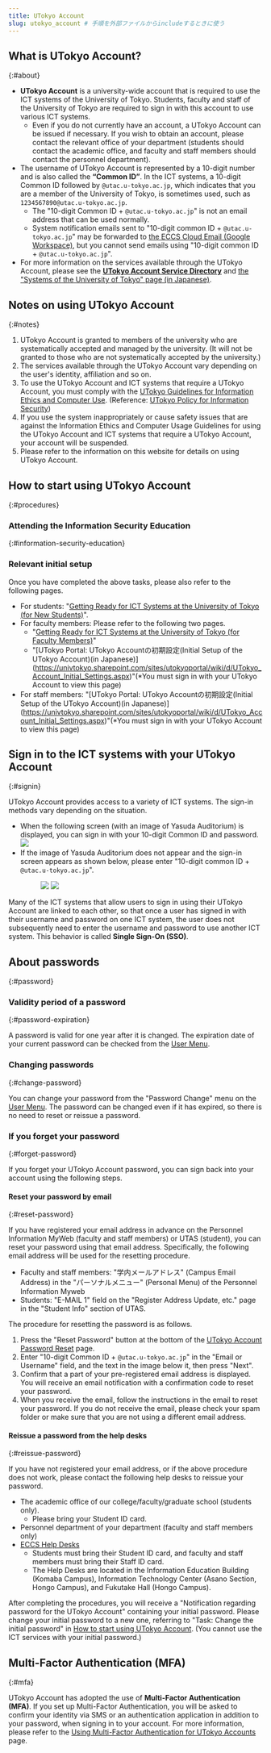 ```yaml
---
title: UTokyo Account
slug: utokyo_account # 手順を外部ファイルからincludeするときに使う
---
```




## What is UTokyo Account?
{:#about}

- **UTokyo Account** is a university-wide account that is required to use the ICT systems of the University of Tokyo. Students, faculty and staff of the University of Tokyo are required to sign in with this account to use various ICT systems.
  - Even if you do not currently have an account,  a UTokyo Account can be issued if necessary. If you wish to obtain an account, please contact the relevant office of your department (students should contact the academic office, and faculty and staff members should contact the personnel department).
- The username of UTokyo Account is represented by a 10-digit number and is also called the **“Common ID”**. In the ICT systems, a 10-digit Common ID followed by `@utac.u-tokyo.ac.jp`, which indicates that you are a member of the University of Tokyo, is sometimes used, such as `1234567890@utac.u-tokyo.ac.jp`.
  - The "10-digit Common ID + `@utac.u-tokyo.ac.jp`" is not an email address that can be used normally.
  - System notification emails sent to "10-digit common ID + `@utac.u-tokyo.ac.jp`" may be forwarded to [the ECCS Cloud Email (Google Workspace)](/en/eccs_cloud_email), but you cannot send emails using "10-digit common ID + `@utac.u-tokyo.ac.jp`".
- For more information on the services available through the UTokyo Account, please see the **[UTokyo Account Service Directory](https://login.adm.u-tokyo.ac.jp/utokyoaccount/)** and [the "Systems of the University of Tokyo" page (in Japanese)](/systems).

## Notes on using UTokyo Account
{:#notes}

1. UTokyo Account is granted to members of the university who are systematically accepted and managed by the university. (It will not be granted to those who are not systematically accepted by the university.)
1. The services available through the UTokyo Account vary depending on the user's identity, affiliation and so on.
1. To use the UTokyo Account and ICT systems that require a UTokyo Account, you must comply with the [UTokyo Guidelines for Information Ethics and Computer Use](https://www.u-tokyo.ac.jp/content/400156696.pdf). (Reference: [UTokyo Policy for Information Security](https://www.u-tokyo.ac.jp/en/about/information-security.html))
1. If you use the system inappropriately or cause safety issues that are against the Information Ethics and Computer Usage Guidelines for using the UTokyo Account and ICT systems that require a UTokyo Account, your account will be suspended.
1. Please refer to the information on this website for details on using UTokyo Account.

## How to start using UTokyo Account
{:#procedures}
<UTokyoAccount variant="individual" />

### Attending the Information Security Education
{:#information-security-education}

<InformationSecurity variant="individual" />

### Relevant initial setup
Once you have completed the above tasks, please also refer to the following pages.

- For students: "[Getting Ready for ICT Systems at the University of Tokyo (for New Students)](/en/oc/)".
- For faculty members: Please refer to the following two pages.
  - "[Getting Ready for ICT Systems at the University of Tokyo (for Faculty Members)](/en/faculty_members/)"
  - "[UTokyo Portal: UTokyo Accountの初期設定(Initial Setup of the UTokyo Account)(in Japanese)] (https://univtokyo.sharepoint.com/sites/utokyoportal/wiki/d/UTokyo_Account_Initial_Settings.aspx)"(*You must sign in with your UTokyo Account to view this page)
- For staff members: "[UTokyo Portal: UTokyo Accountの初期設定(Initial Setup of the UTokyo Account)(in Japanese)] (https://univtokyo.sharepoint.com/sites/utokyoportal/wiki/d/UTokyo_Account_Initial_Settings.aspx)"(*You must sign in with your UTokyo Account to view this page)


## Sign in to the ICT systems with your UTokyo Account
{:#signin}

UTokyo Account provides access to a variety of ICT systems. The sign-in methods vary depending on the situation.

- When the following screen (with an image of Yasuda Auditorium) is displayed, you can sign in with your 10-digit Common ID and password.
![](img/signin-yasuda.png)
- If the image of Yasuda Auditorium does not appear and the sign-in screen appears as shown below, please enter "10-digit common ID + `@utac.u-tokyo.ac.jp`".
    <figure class="gallery">
        <img src="img/signin-utac-01.png" />
        <img src="img/signin-utac-02.png" />
    </figure>

Many of the ICT systems that allow users to sign in using their UTokyo Account are linked to each other, so that once a user has signed in with their username and password on one ICT system, the user does not subsequently need to enter the username and password to use another ICT system. This behavior is called **Single Sign-On (SSO)**.

## About passwords
{:#password}
### Validity period of a password
{:#password-expiration}

A password is valid for one year after it is changed. The expiration date of your current password can be checked from the [User Menu](https://utacm.adm.u-tokyo.ac.jp/webmtn/LoginServlet).

### Changing passwords
{:#change-password}

You can change your password from the "Password Change" menu on the [User Menu](https://utacm.adm.u-tokyo.ac.jp/webmtn/LoginServlet). The password can be changed even if it has expired, so there is no need to reset or reissue a password.

### If you forget your password
{:#forget-password}

If you forget your UTokyo Account password, you can sign back into your account using the following steps.

#### Reset your password by email
{:#reset-password}

If you have registered your email address in advance on the Personnel Information MyWeb (faculty and staff members) or UTAS (student), you can reset your password using that email address. Specifically, the following email address will be used for the resetting procedure.

- Faculty and staff members: "学内メールアドレス" (Campus Email Address) in the "パーソナルメニュー" (Personal Menu) of the Personnel Information Myweb
- Students: "E-MAIL 1" field on the "Register Address Update, etc." page in the "Student Info" section of UTAS.

The procedure for resetting the password is as follows.

1. Press the "Reset Password" button at the bottom of the [UTokyo Account Password Reset](https://utacm.adm.u-tokyo.ac.jp/webmtn/multi/jpn/reset.html) page.
1. Enter "10-digit Common ID + `@utac.u-tokyo.ac.jp`" in the "Email or Username" field, and the text in the image below it, then press "Next".
1. Confirm that a part of your pre-registered email address is displayed. You will receive an email notification with a confirmation code to reset your password.
1. When you receive the email, follow the instructions in the email to reset your password. If you do not receive the email, please check your spam folder or make sure that you are not using a different email address.

#### Reissue a password from the help desks
{:#reissue-password}

If you have not registered your email address, or if the above procedure does not work, please contact the following help desks to reissue your password.

- The academic office of our college/faculty/graduate school (students only).
    - Please bring your Student ID card.
- Personnel department of your department (faculty and staff members only)
- [ECCS Help Desks](https://www.ecc.u-tokyo.ac.jp/en/emap.html)
    - Students must bring their Student ID card, and faculty and staff members must bring their Staff ID card.
    - The Help Desks are located in the Information Education Building (Komaba Campus), Information Technology Center (Asano Section, Hongo Campus), and Fukutake Hall (Hongo Campus).

After completing the procedures, you will receive a "Notification regarding password for the UTokyo Account" containing your initial password. Please change your initial password to a new one, referring to "Task: Change the initial password" in [How to start using UTokyo Account](#procedures). (You cannot use the ICT services with your initial password.)

## Multi-Factor Authentication (MFA)
{:#mfa}

UTokyo Account has adopted the use of **Multi-Factor Authentication (MFA)**. If you set up Multi-Factor Authentication, you will be asked to confirm your identity via SMS or an authentication application in addition to your password, when signing in to your account. For more information, please refer to the [Using Multi-Factor Authentication for UTokyo Accounts](mfa/) page.
